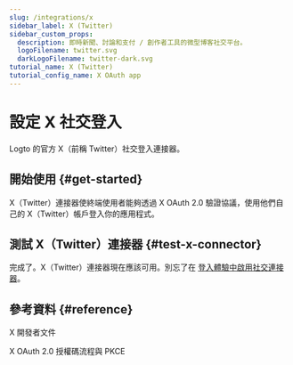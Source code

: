 ```yaml
---
slug: /integrations/x
sidebar_label: X (Twitter)
sidebar_custom_props:
  description: 即時新聞、討論和支付 / 創作者工具的微型博客社交平台。
  logoFilename: twitter.svg
  darkLogoFilename: twitter-dark.svg
tutorial_name: X (Twitter)
tutorial_config_name: X OAuth app
---
```




# 設定 X 社交登入

Logto 的官方 X（前稱 Twitter）社交登入連接器。

<GuideTip />

## 開始使用 \{#get-started}

X（Twitter）連接器使終端使用者能夠透過 X OAuth 2.0 驗證協議，使用他們自己的 X（Twitter）帳戶登入你的應用程式。

<Integration />

## 測試 X（Twitter）連接器 \{#test-x-connector}

完成了。X（Twitter）連接器現在應該可用。別忘了在 [登入體驗中啟用社交連接器](/connectors/social-connectors/#enable-social-sign-in)。

## 參考資料 \{#reference}

<Url href="https://developer.x.com/en/docs">X 開發者文件</Url>

<Url href="https://developer.x.com/en/docs/authentication/oauth-2-0/authorization-code">
  X OAuth 2.0 授權碼流程與 PKCE
</Url>
